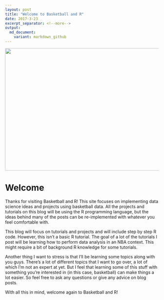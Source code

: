 ```yaml
---
layout: post
title: "Welcome to Basketball and R"
date: 2017-3-23
excerpt_separator: <!--more-->
output:
  md_document:
    variant: markdown_github
---
```


<center>
![](../../images/post1_welcome/pg.jpg){#id .class width=650 height=400}
</center>

# Welcome

Thanks for visiting Basketball and R! This site focuses on implementing data science ideas and projects using basketball data. <!--more--> All the projects and
tutorials on this blog will be using the R programming language, but the
ideas behind many of the posts can be re-implemented with whatever you
feel comfortable with.

This blog will focus on tutorials and projects and will include step by
step R code. However, this isn't a basic R tutorial. The goal of a lot
of the tutorials I post will be learning how to perform data analysis in an
NBA context. This might require a bit of background R knowledge for some
tutorials.

Another thing I want to stress is that I'll be learning some topics
along with you guys. There's a lot of different topics that I want to go
over, a lot of which I'm not an expert at yet. But I feel that learning
some of this stuff with something you're interested in (in this case,
basketball) can make things a lot easier. So feel free to ask any
questions or give any advice on blog posts.

With all this in mind, welcome again to Basketball and R!
